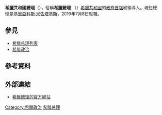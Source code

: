 {{Infobox official post
| post = 總理
| body = 希臘共和國
| native_name = Πρωθυπουργός της Ελληνικής Δημοκρατίας
| insignia = Coat of Arms of Greece (Monochromatic).svg
| insigniasize = 100px
| insigniacaption = [[希臘國徽|希臘國徽]]
| image = EPP Summit, 20 June 2019 Brussels (48097213856).jpg
| imagesize = 
| incumbent = [[基里亞科斯·米佐塔基斯|基里亞科斯·米佐塔基斯]]
| incumbentsince = 2019年7月8日
| department = {{le|希臘政府|Government of Greece}}
| member_of = {{hlist|[[希臘內閣|內閣]] | [[歐洲理事會|歐洲理事會]] | [[希臘議會|希臘議會]]}}
| reports_to = [[希臘議會|議會]]
| style = [[閣下|閣下]]<ref>{{cite web|url=http://docplayer.gr/478037-Syghrono-egheiridio-ethimotypias.html|title=ΣΥΓΧΡΟΝΟ ΕΓΧΕΙΡΙΔΙΟ ΕΘΙΜΟΤΥΠΙΑΣ - PDF|author=|date=|website=docplayer.gr|accessdate=29 March 2018|archive-date=2020-12-04|archive-url=https://web.archive.org/web/20201204092358/http://docplayer.gr/478037-Syghrono-egheiridio-ethimotypias.html|dead-url=no}}</ref>
| seat = [[Maximos_Mansion|Maximos Mansion]]
| appointer = {{le|希臘總統|President of Greece}}
| termlength = 沒有固定期限（取決於[[希臘議會|議會]]）
| formation = 1973年10月8日 
| precursor       = 希臘王國首相
| succession = 
| inaugural = [[斯皮罗斯·马克齐尼斯|斯皮罗斯·马克齐尼斯]]
| website = [https://primeminister.gr/en/home/ Prime Minister's Office]
}}
{{希臘政治}}

'''希臘共和國總理'''（{{lang-el|Πρωθυπουργός της Ελληνικής Δημοκρατίας|Pro̱thypourgós ti̱s Elli̱nikí̱s Di̱mokratías}}），俗稱'''希臘總理''' （{{lang-el|Πρωθυπουργός της Ελλάδας|Pro̱thypourgós ti̱s Elládas}}）[[希腊|希臘共和國]]的[[政府首腦|政府首腦]]和{{le|希臘內閣|Cabinet of Greece|內閣}}領導人。現任總理是[[基里亞科斯·米佐塔基斯|基里亞科斯·米佐塔基斯]]，2019年7月8日就職。

== 參見 ==
*[[希腊总理列表|希腊总理列表]]
*[[希腊政治|希腊政治]]

== 參考資料 ==
{{Reflist}}

== 外部連結 ==
*[https://web.archive.org/web/20150908031830/http://www.primeminister.gr/ 希臘總理的官方網站]

{{希腊专题}}
{{歐洲各國政府首腦}}
{{歐洲理事會}}
{{DEFAULTSORT:Prime Minister Of Greece}}

[[Category:希臘政治|Category:希臘政治]]
[[Category:希腊总理|]]